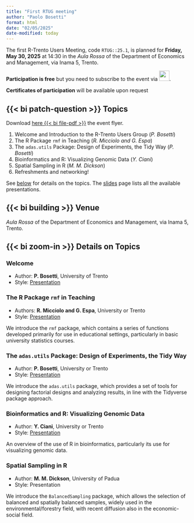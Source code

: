 ```yaml
---
title: "First RTUG meeting"
author: "Paolo Bosetti"
format: html
date: "02/05/2025"
date-modified: today
---
```



The first R-Trento Users Meeting, code `RTUG::25.1`, is planned for **Friday, May 30, 2025** at 14:30 in the *Aula Rossa* of the Department of Economics and Management, via Inama 5, Trento.

**Participation is free** but you need to subscribe to the event via [![](https://help.meetup.com/hc/theming_assets/01HZH3ZAT7AR9TR620NM18CDKN){height=2em}](https://www.meetup.com/r-trento-users-group/events/306973694/?eventOrigin=group_upcoming_events).

**Certificates of participation** will be available upon request 

## {{< bi patch-question >}} Topics

:::{.column-margin}
:::{.callout-note title="Event flyer"}
Download [here {{< bi file-pdf >}}](/images/flyer.pdf){target="_blank"} the event flyer.
:::
:::

1. Welcome and Introduction to the R-Trento Users Group (*P. Bosetti*)
2. The R Package `rmf` in Teaching (*R. Micciolo and G. Espa*)
3. The `adas.utils` Package: Design of Experiments, the Tidy Way (*P. Bosetti*)
4. Bioinformatics and R: Visualizing Genomic Data (*Y. Ciani*)
5. Spatial Sampling in R (*M. M. Dickson*)
6. Refreshments and networking!

See [below](#details-on-topics) for details on the topics. The [slides](/slides.html) page lists all the available presentations.


## {{< bi building >}} Venue

*Aula Rossa* of the Department of Economics and Management, via Inama 5, Trento.

## {{< bi zoom-in >}} Details on Topics

### Welcome

* Author: **P. Bosetti**, University of Trento
* Style: [Presentation](/slides/rtug-25.1.html)

### The R Package `rmf` in Teaching

* Authors: **R. Micciolo and G. Espa**, University or Trento
* Style: [Presentation](/slides/micciolo-espa-25.1.pdf)

We introduce the `rmf` package, which contains a series of functions developed primarily for use in educational settings, particularly in basic university statistics courses.

### The `adas.utils` Package: Design of Experiments, the Tidy Way

* Author: **P. Bosetti**, University or Trento
* Style: [Presentation](/slides/bosetti-25.1)

We introduce the `adas.utils` package, which provides a set of tools for designing factorial designs and analyzing results, in line with the Tidyverse package approach.

### Bioinformatics and R: Visualizing Genomic Data

* Author: **Y. Ciani**, University or Trento
* Style: [Presentation](/slides/ciani-25.1.pdf)

An overview of the use of R in bioinformatics, particularly its use for visualizing genomic data.

### Spatial Sampling in R 

* Author: **M. M. Dickson**, University of Padua
* Style: Presentation

We introduce the `BalancedSampling` package, which allows the selection of balanced and spatially balanced samples, widely used in the environmental/forestry field, with recent diffusion also in the economic-social field.

